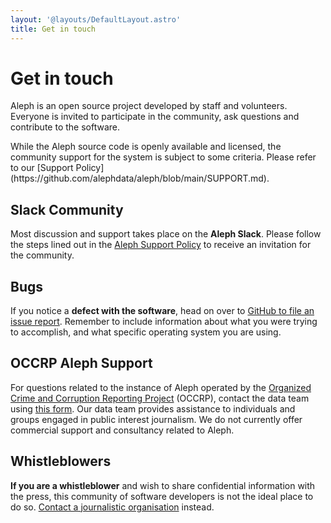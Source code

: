 ```yaml
---
layout: '@layouts/DefaultLayout.astro'
title: Get in touch
---
```


# Get in touch

Aleph is an open source project developed by staff and volunteers. Everyone is invited to participate in the community, ask questions and contribute to the software.

<Callout>
  While the Aleph source code is openly available and licensed, the community support for the system is subject to some criteria. Please refer to our [Support Policy](https://github.com/alephdata/aleph/blob/main/SUPPORT.md).
</Callout>

## Slack Community

Most discussion and support takes place on the **Aleph Slack**. Please follow the steps lined out in the [Aleph Support Policy](https://github.com/alephdata/aleph/blob/main/SUPPORT.md) to receive an invitation for the community.

## Bugs

If you notice a **defect with the software**, head on over to [GitHub to file an issue report](https://github.com/alephdata/aleph/issues). Remember to include information about what you were trying to accomplish, and what specific operating system you are using.

## OCCRP Aleph Support

For questions related to the instance of Aleph operated by the [Organized Crime and Corruption Reporting Project](https://data.occrp.org) (OCCRP), contact the data team using [this form](https://requests.occrp.org/data). Our data team provides assistance to individuals and groups engaged in public interest journalism. We do not currently offer commercial support and consultancy related to Aleph.

## Whistleblowers

**If you are a whistleblower** and wish to share confidential information with the press, this community of software developers is not the ideal place to do so. [Contact a journalistic organisation](https://www.occrp.org/en/become-a-whistleblower/) instead.
